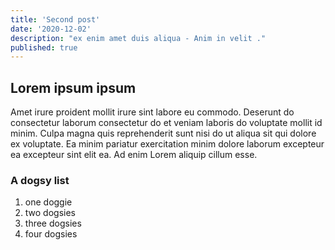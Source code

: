 ```yaml
---
title: 'Second post'
date: '2020-12-02'
description: "ex enim amet duis aliqua - Anim in velit ."
published: true
---
```


## Lorem ipsum ipsum

Amet irure proident mollit irure sint labore eu commodo. 
Deserunt do consectetur laborum consectetur do et veniam laboris do voluptate mollit id minim. Culpa magna quis reprehenderit sunt nisi do ut aliqua sit qui dolore ex voluptate. Ea minim pariatur exercitation minim dolore laborum excepteur ea excepteur sint elit ea. Ad enim Lorem aliquip cillum esse.

### A dogsy list
1.  one doggie
2.  two dogsies
3.  three dogsies
4.  four dogsies
